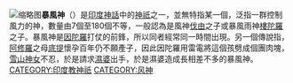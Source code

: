 {{Unreferenced|time=2021-11-27T01:04:14+00:00}}
[[File:Musée_Guimet_897_04.jpg|缩略图]]'''暴風神'''（{{lang-sa|मरुत}}）是[[印度神話|印度神話]]中的[[神祇|神祇]]之一，並無特指某一個，泛指一群控制風力的神，數量由7個至180個不等，一般認為是風神[[伐由|伐由]]之子或暴風雨神[[樓陀羅|樓陀羅]]之子。暴風神是[[因陀羅|因陀羅]]打仗的前鋒，所以同者經常同一時間出現。另一個傳說指，[[阿修羅|阿修羅]]之母[[底提|底提]]懷孕百年仍不願產子，因此因陀羅用雷電將這個孩劈成個團肉塊，[[雪山神女|雪山神女]]不忍，於是請求[[濕婆|濕婆]]出手，於是濕婆造成長相差不多的暴風神。
{{印度神話}}
{{hindu-myth-stub}}
[[CATEGORY:印度教神祇|CATEGORY:印度教神祇]]
[[CATEGORY:风神|CATEGORY:风神]]